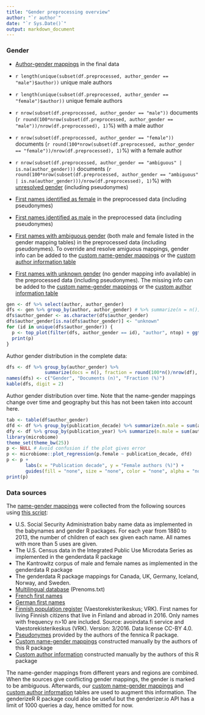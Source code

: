 ```yaml
---
title: "Gender preprocessing overview"
author: "`r author`"
date: "`r Sys.Date()`"
output: markdown_document
---
```


### Gender

 * [Author-gender mappings](output.tables/author_accepted.csv) in the final data

 * `r length(unique(subset(df.preprocessed, author_gender == "male")$author))` unique male authors
 
 * `r length(unique(subset(df.preprocessed, author_gender == "female")$author))` unique female authors
 
 * `r nrow(subset(df.preprocessed, author_gender == "male"))` documents (`r round(100*nrow(subset(df.preprocessed, author_gender == "male"))/nrow(df.preprocessed), 1)`%) with a male author
 
 * `r nrow(subset(df.preprocessed, author_gender == "female"))` documents (`r round(100*nrow(subset(df.preprocessed, author_gender == "female"))/nrow(df.preprocessed), 1)`%) with a female author
 
 * `r nrow(subset(df.preprocessed, author_gender == "ambiguous" | is.na(author_gender)))` documents (`r round(100*nrow(subset(df.preprocessed, author_gender == "ambiguous" | is.na(author_gender)))/nrow(df.preprocessed), 1)`%) with [unresolved gender](output.tables/author_gender_discarded.csv) (including pseudonymes)

 * [First names identified as female](output.tables/gender_female.csv) in the preprocessed data (including pseudonymes)

 * [First names identified as male](output.tables/gender_male.csv) in the preprocessed data (including pseudonymes)

 * [First names with ambiguous
   gender](output.tables/gender_ambiguous.csv) (both male and female
   listed in the gender mapping tables) in the preprocessed data
   (including pseudonymes). To override and resolve amiguous mappings,
   gender info can be added to the [custom name-gender
   mappings](https://github.com/COMHIS/fennica/blob/master/inst/extdata/names/firstnames/custom_gender.csv)
   or the [custom author information
   table](https://github.com/COMHIS/fennica/blob/master/inst/extdata/author_info.csv)

 * [First names with unknown gender](output.tables/gender_unknown.csv)
   (no gender mapping info available) in the preprocessed data
   (including pseudonymes). The missing info can be added to the
   [custom name-gender
   mappings](https://github.com/COMHIS/fennica/blob/master/inst/extdata/names/firstnames/custom_gender.csv)
   or the [custom author information
   table](https://github.com/COMHIS/fennica/blob/master/inst/extdata/author_info.csv)

```r
gen <- df %>% select(author, author_gender)
dfs <- gen %>% group_by(author, author_gender) # %>% summarize(n = n())
dfs$author_gender <- as.character(dfs$author_gender)
dfs$author_gender[is.na(dfs$author_gender)] <- "unknown"
for (id in unique(dfs$author_gender)) {
  p <- top_plot(filter(dfs, author_gender == id), "author", ntop) + ggtitle(paste("Top", id, "authors"))
  print(p)
}
```


Author gender distribution in the complete data:

```r
dfs <- df %>% group_by(author_gender) %>%
              summarize(docs = n(), fraction = round(100*n()/nrow(df), 2))
names(dfs) <- c("Gender", "Documents (n)", "Fraction (%)")	      
kable(dfs, digit = 2)
```

Author gender distribution over time. Note that the name-gender mappings change over time and geography but this has not been taken into account here.


```r
tab <- table(df$author_gender)
dfd <- df %>% group_by(publication_decade) %>% summarize(n.male = sum(author_gender == "male", na.rm = T), n.female = sum(author_gender == "female", na.rm = T), n.total = n()) %>% mutate(p.male = 100*n.male/n.total, p.female = 100*n.female/n.total) %>% filter(n.total > 25 & publication_decade > 1470) 
dfy <- df %>% group_by(publication_year) %>% summarize(n.male = sum(author_gender == "male", na.rm = T), n.female = sum(author_gender == "female", na.rm = T), n.total = n()) %>% mutate(p.male = 100*n.male/n.total, p.female = 100*n.female/n.total) %>% filter(n.total > 25)
library(microbiome)
theme_set(theme_bw(25))
p <- NULL # Avoid confusion if the plot gives error
p <- microbiome::plot_regression(p.female ~ publication_decade, dfd)
p <- p + 
       labs(x = "Publication decade", y = "Female authors (%)") +
       guides(fill = "none", size = "none", color = "none", alpha = "none")
print(p)
```



### Data sources

The [name-gender mappings](https://github.com/COMHIS/fennica/blob/master/inst/extdata/gendermap.csv) were collected from the following sources using [this script](https://github.com/COMHIS/fennica/blob/master/inst/extdata/data.gender.R):

  * U.S. Social Security Administration baby name data as implemented in the babynames and gender R packages. For each year from 1880 to 2013, the number of children of each sex given each name. All names with more than 5 uses are given.  
  * The U.S. Census data in the Integrated Public Use Microdata Series as implemented in the genderdata R package  
  * The Kantrowitz corpus of male and female names as implemented in the genderdata R package 
  * The genderdata R package mappings for Canada, UK, Germany, Iceland, Norway, and Sweden. 
 * [Multilingual database](http://www.lexique.org/public/prenoms.php) (Prenoms.txt) 
 * [French first names](http://www.excel-downloads.com/forum/86934-liste-des-prenoms.htmlhttp://http://www.excel-downloads.com/forum/86934-liste-des-prenoms.html)
 * [German first names](http://www.albertmartin.de/vornamen/)
 * [Finnish population register](https://www.avoindata.fi/data/fi/dataset/none) (Vaestorekisterikeskus; VRK). First names for living Finnish citizens that live in Finland and abroad in 2016. Only names with frequency n>10 are included. Source: avoindata.fi service and Vaestorekisterikeskus (VRK). Version: 3/2016. Data license CC-BY 4.0.
 * [Pseudonymes](https://github.com/COMHIS/fennica/blob/master/inst/extdata/names/pseudonymes/custom_pseudonymes.csv) provided by the authors of the fennica R package.
 * [Custom name-gender mappings](https://github.com/COMHIS/fennica/blob/master/inst/extdata/names/firstnames/custom_gender.csv) constructed manually by the authors of this R package
 * [Custom author information](https://github.com/COMHIS/fennica/blob/master/inst/extdata/author_info.csv) constructed manually by the authors of this R package 


The name-gender mappings from different years and regions are
combined. When the sources give conflicting gender mappings, the
gender is marked to be ambiguous.  Afterwards, our [custom name-gender
mappings](https://github.com/COMHIS/fennica/blob/master/inst/extdata/names/firstnames/custom_gender.csv)
and [custom author
information](https://github.com/COMHIS/fennica/blob/master/inst/extdata/author_info.csv)
tables are used to augment this information. The genderizeR R package
could also be useful but the genderizer.io API has a limit of 1000
queries a day, hence omitted for now.



